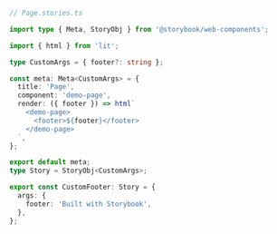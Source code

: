```ts
// Page.stories.ts

import type { Meta, StoryObj } from '@storybook/web-components';

import { html } from 'lit';

type CustomArgs = { footer?: string };

const meta: Meta<CustomArgs> = {
  title: 'Page',
  component: 'demo-page',
  render: ({ footer }) => html`
    <demo-page>
      <footer>${footer}</footer>
    </demo-page>
  `,
};

export default meta;
type Story = StoryObj<CustomArgs>;

export const CustomFooter: Story = {
  args: {
    footer: 'Built with Storybook',
  },
};
```
